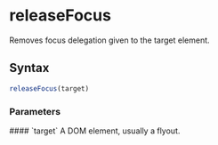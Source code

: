 <Module name="zeta-dom/dom" />

# releaseFocus

Removes focus delegation given to the target element.

## Syntax

```javascript
releaseFocus(target)
```

<ImportHint
    name="releaseFocus"
    module="zeta-dom/dom"
    global="zeta.dom.releaseFocus"
/>

### Parameters

<dl>
    #### `target`
    A DOM element, usually a flyout.

</dl>

